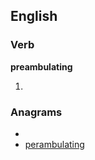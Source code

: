 
==English==

===Verb===
'''preambulating'''

# {{present participle of|[[preambulate]]}}

===Anagrams===
* {{alphagram|aabegilmnprtu}}
* [[perambulating#English|perambulating]]